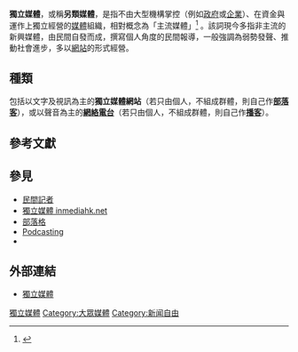 {{distinguish|獨立媒體 inmediahk.net}}

'''獨立媒體'''，或稱'''另類媒體'''，是指不由大型機構掌控（例如[[政府|政府]]或[[企業|企業]]）、在資金與運作上獨立經營的[[傳播媒體|媒體]]組織，相對概念為「主流媒體」<ref>{{cite web |url=https://opinion.cw.com.tw/blog/profile/47/article/1565 |title=管中祥：另類媒體的生存 |author1=管中祥 |publisher=獨立評論@天下 |accessdate=2014-06-26 |date=2014-06-26 |archive-date=2019-05-20 |archive-url=https://web.archive.org/web/20190520010220/https://opinion.cw.com.tw/blog/profile/47/article/1565 |dead-url=no }}</ref> 。該詞現今多指非主流的新興媒體，由民間自發而成，撰寫個人角度的民間報導，一般強調為弱勢發聲、推動社會進步，多以[[網站|網站]]的形式經營。

== 種類 ==
包括以文字及視訊為主的'''獨立媒體網站'''（若只由個人，不組成群體，則自己作'''[[部落客|部落客]]'''），或以聲音為主的'''[[網絡電台|網絡電台]]'''（若只由個人，不組成群體，則自己作'''[[播客|播客]]'''）。

== 參考文獻 ==
{{reflist}}

== 參見 ==
* [[民間記者|民間記者]]
* [[獨立媒體_inmediahk.net|獨立媒體 inmediahk.net]]
* [[部落格|部落格]]
* [[Podcasting|Podcasting]]
* {{link-ja|獨立廣播|独立放送局}}

== 外部連結 ==
*[http://www.twimi.net/ 獨立媒體]{{Wayback|url=http://www.twimi.net/ |date=20211020014849 }}

{{媒體操縱}}
{{Media-stub}}

[[Category:獨立媒體|]]
[[Category:大眾媒體|Category:大眾媒體]]
[[Category:新闻自由|Category:新闻自由]]